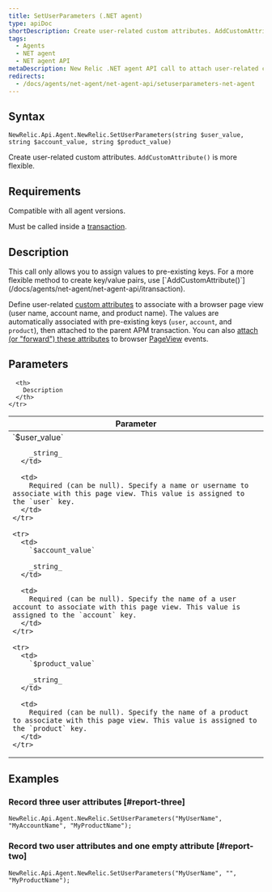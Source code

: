 ```yaml
---
title: SetUserParameters (.NET agent)
type: apiDoc
shortDescription: Create user-related custom attributes. AddCustomAttribute() is more flexible.
tags:
  - Agents
  - NET agent
  - NET agent API
metaDescription: New Relic .NET agent API call to attach user-related custom attributes to APM and browser events.
redirects:
  - /docs/agents/net-agent/net-agent-api/setuserparameters-net-agent
---
```


## Syntax

```
NewRelic.Api.Agent.NewRelic.SetUserParameters(string $user_value, string $account_value, string $product_value)
```

Create user-related custom attributes. `AddCustomAttribute()` is more flexible.

## Requirements

Compatible with all agent versions.

Must be called inside a [transaction](/docs/accounts-partnerships/education/getting-started-new-relic/glossary#transaction).

## Description

<Callout variant="tip">
  This call only allows you to assign values to pre-existing keys. For a more flexible method to create key/value pairs, use [`AddCustomAttribute()`](/docs/agents/net-agent/net-agent-api/itransaction).
</Callout>

Define user-related [custom attributes](/docs/agents/manage-apm-agents/agent-metrics/agent-attributes) to associate with a browser page view (user name, account name, and product name). The values are automatically associated with pre-existing keys (`user`, `account`, and `product`), then attached to the parent APM transaction. You can also [attach (or "forward") these attributes](/docs/insights/new-relic-insights/decorating-events/insights-custom-attributes#forwarding-attributes) to browser [PageView](/docs/agents/manage-apm-agents/agent-metrics/agent-attributes#destinations) events.

## Parameters

<table>
  <thead>
    <tr>
      <th width="25%">
        Parameter
      </th>

      <th>
        Description
      </th>
    </tr>
  </thead>

  <tbody>
    <tr>
      <td>
        `$user_value`

        _string_
      </td>

      <td>
        Required (can be null). Specify a name or username to associate with this page view. This value is assigned to the `user` key.
      </td>
    </tr>

    <tr>
      <td>
        `$account_value`

        _string_
      </td>

      <td>
        Required (can be null). Specify the name of a user account to associate with this page view. This value is assigned to the `account` key.
      </td>
    </tr>

    <tr>
      <td>
        `$product_value`

        _string_
      </td>

      <td>
        Required (can be null). Specify the name of a product to associate with this page view. This value is assigned to the `product` key.
      </td>
    </tr>
  </tbody>
</table>

## Examples

### Record three user attributes [#report-three]

```
NewRelic.Api.Agent.NewRelic.SetUserParameters("MyUserName", "MyAccountName", "MyProductName");
```

### Record two user attributes and one empty attribute [#report-two]

```
NewRelic.Api.Agent.NewRelic.SetUserParameters("MyUserName", "", "MyProductName");
```
